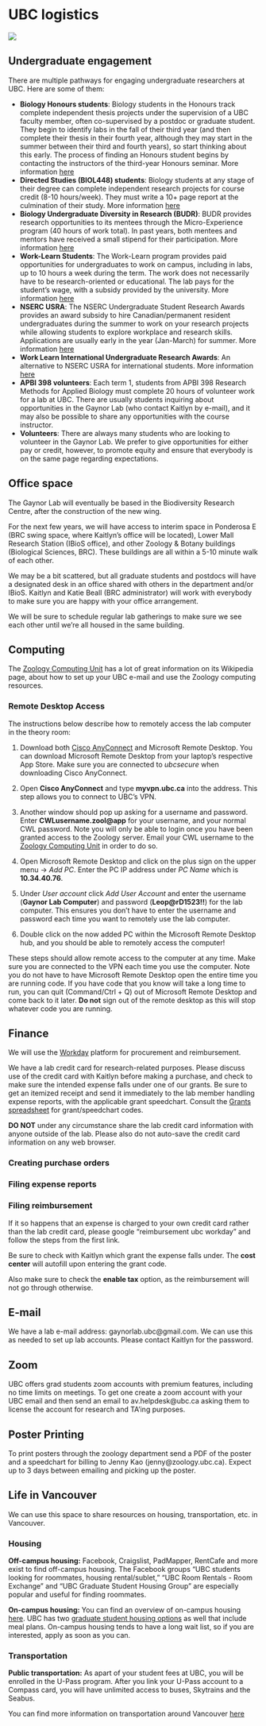 # UBC logistics {#ubc}

![](img/campus.jpg)

## Undergraduate engagement

There are multiple pathways for engaging undergraduate researchers at UBC. Here are some of them:

+ **Biology Honours students**: Biology students in the Honours track complete independent thesis projects under the supervision of a UBC faculty member, often co-supervised by a postdoc or graduate student. They begin to identify labs in the fall of their third year (and then complete their thesis in their fourth year, although they may start in the summer between their third and fourth years), so start thinking about this early. The process of finding an Honours student begins by contacting the instructors of the third-year Honours seminar. More information [here](https://www.biology.ubc.ca/biol-449-honours-thesis-information/)
+ **Directed Studies (BIOL448) students**: Biology students at any stage of their degree can complete independent research projects for course credit (8-10 hours/week). They must write a 10+ page report at the culmination of their study. More information [here](https://www.biology.ubc.ca/biol-448-directed-studies/)
+ **Biology Undergraduate Diversity in Research (BUDR)**: BUDR provides research opportunities to its mentees through the Micro-Experience program (40 hours of work total). In past years, both mentees and mentors have received a small stipend for their participation. More information [here](https://zoology-budr-2022.sites.olt.ubc.ca/)
+ **Work-Learn Students**: The Work-Learn program provides paid opportunities for undergraduates to work on campus, including in labs, up to 10 hours a week during the term. The work does not necessarily have to be research-oriented or educational. The lab pays for the student's wage, with a subsidy provided by the university. More information [here](https://students.ubc.ca/career/ubc-experiences/work-learn-program)
+ **NSERC USRA**: The NSERC Undergraduate Student Research Awards provides an award subsidy to hire Canadian/permanent resident undergraduates during the summer to work on your research projects while allowing students to explore workplace and research skills. Applications are usually early in the year (Jan-March) for summer. More information [here](https://students.ubc.ca/career/campus-experiences/undergraduate-research/nserc-undergraduate-student-research-awards)
+ **Work Learn International Undergraduate Research Awards**: An alternative to NSERC USRA for international students. More information [here](https://students.ubc.ca/career/campus-experiences/undergraduate-research/work-learn-international-undergraduate-research-awards)
+ **APBI 398 volunteers**: Each term 1, students from APBI 398 Research Methods for Applied Biology must complete 20 hours of volunteer work for a lab at UBC. There are usually students inquiring about opportunities in the Gaynor Lab (who contact Kaitlyn by e-mail), and it may also be possible to share any opportunities with the course instructor.
+ **Volunteers**: There are always many students who are looking to volunteer in the Gaynor Lab. We prefer to give opportunities for either pay or credit, however, to promote equity and ensure that everybody is on the same page regarding expectations.

## Office space

The Gaynor Lab will eventually be based in the Biodiversity Research Centre, after the construction of the new wing. 

For the next few years, we will have access to interim space in Ponderosa E (BRC swing space, where Kaitlyn's office will be located), Lower Mall Research Station (IBioS office), and other Zoology & Botany buildings (Biological Sciences, BRC). These buildings are all within a 5-10 minute walk of each other.

We may be a bit scattered, but all graduate students and postdocs will have a designated desk in an office shared with others in the department and/or IBioS. Kaitlyn and Katie Beall (BRC administrator) will work with everybody to make sure you are happy with your office arrangement.

We will be sure to schedule regular lab gatherings to make sure we see each other until we're all housed in the same building.

## Computing

The [Zoology Computing Unit](https://zcu.zoology.ubc.ca:442/wiki/index.php/Main_Page) has a lot of great information on its Wikipedia page, about how to set up your UBC e-mail and use the Zoology computing resources.

### Remote Desktop Access

The instructions below describe how to remotely access the lab computer in the theory room:

1. Download both [Cisco AnyConnect](https://ubc.service-now.com/kb_view.do?sysparm_article=KB0017956#mcetoc_1fgv0c4je27) and Microsoft Remote Desktop. You can download Microsoft Remote Desktop from your laptop's respective App Store. Make sure you are connected to *ubcsecure* when downloading Cisco AnyConnect.

2. Open **Cisco AnyConnect** and type **myvpn.ubc.ca** into the address. This step allows you to connect to UBC's VPN.

3. Another window should pop up asking for a username and password. Enter **CWLusername.zool@<!-- -->app** for your username, and your normal CWL password. Note you will only be able to login once you have been granted access to the Zoology server. Email your CWL username to the [Zoology Computing Unit](https://zcu.zoology.ubc.ca:442/wiki/index.php/Main_Page) in order to do so.

4. Open Microsoft Remote Desktop and click on the plus sign on the upper menu -> *Add PC*. Enter the PC IP address under *PC Name* which is **10.34.40.76**.

5. Under *User account* click *Add User Account* and enter the username (**Gaynor Lab Computer**) and password (**Leop@<!-- -->rD1523!!**) for the lab computer. This ensures you don’t have to enter the username and password each time you want to remotely use the lab computer.

6. Double click on the now added PC within the Microsoft Remote Desktop hub, and you should be able to remotely access the computer!

These steps should allow remote access to the computer at any time. Make sure you are connected to the VPN each time you use the computer. Note you do not have to have Microsoft Remote Desktop open the entire time you are running code. If you have code that you know will take a long time to run, you can quit (Command/Ctrl + Q) out of Microsoft Remote Desktop and come back to it later. **Do not** sign out of the remote desktop as this will stop whatever code you are running.

## Finance

We will use the [Workday](https://hr.ubc.ca/working-ubc/welcome-workday) platform for procurement and reimbursement. 

We have a lab credit card for research-related purposes. Please discuss use of the credit card with Kaitlyn before making a purchase, and check to make sure the intended expense falls under one of our grants. Be sure to get an itemized receipt and send it immediately to the lab member handling expense reports, with the applicable grant speedchart. Consult the [Grants spreadsheet](https://docs.google.com/spreadsheets/d/1e4gDe8_CZ4ZXxGoZUxjFZNogzWPJtn1oTwxg45oF5tw/edit?usp=sharing) for grant/speedchart codes.

**DO NOT** under any circumstance share the lab credit card information with anyone outside of the lab. Please also do not auto-save the credit card information on any web browser.

### Creating purchase orders

### Filing expense reports

### Filing reimbursement 

If it so happens that an expense is charged to your own credit card rather than the lab credit card, please google "reimbursement ubc workday" and follow the steps from the first link.

Be sure to check with Kaitlyn which grant the expense falls under. The **cost center** will autofill upon entering the grant code.

Also make sure to check the **enable tax** option, as the reimbursement will not go through otherwise.

## E-mail

We have a lab e-mail address: gaynorlab.ubc@gmail.com. We can use this as needed to set up lab accounts. Please contact Kaitlyn for the password.

## Zoom

UBC offers grad students zoom accounts with premium features, including no time limits on meetings. To get one create a zoom account with your UBC email and then send an email to av.helpdesk@ubc.ca asking them to license the account for research and TA'ing purposes.

## Poster Printing

To print posters through the zoology department send a PDF of the poster and a speedchart for billing to Jenny Kao (jenny@zoology.ubc.ca). Expect up to 3 days between emailing and picking up the poster.

## Life in Vancouver

We can use this space to share resources on housing, transportation, etc. in Vancouver.

### Housing

**Off-campus housing:** Facebook, Craigslist, PadMapper, RentCafe and more exist to find off-campus housing. The Facebook groups "UBC students looking for roommates, housing rental/sublet," "UBC Room Rentals - Room Exchange" and "UBC Graduate Student Housing Group" are especially popular and useful for finding roommates. 

**On-campus housing:** You can find an overview of on-campus housing [here](https://vancouver.housing.ubc.ca/residences-rooms/residences/). UBC has two [graduate student housing options](https://www.grad.ubc.ca/campus-community/residential-graduate-colleges) as well that include meal plans. On-campus housing tends to have a long wait list, so if you are interested, apply as soon as you can. 

### Transportation

**Public transportation:** As apart of your student fees at UBC, you will be enrolled in the U-Pass program. After you link your U-Pass account to a Compass card, you will have unlimited access to buses, Skytrains and the Seabus. 

You can find more information on transportation around Vancouver [here](https://www.grad.ubc.ca/campus-community/life-vancouver/transportation)
